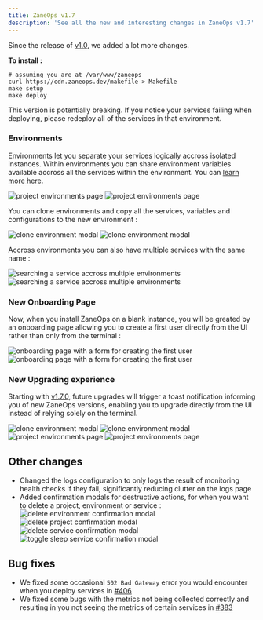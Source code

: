 ```yaml
---
title: ZaneOps v1.7
description: 'See all the new and interesting changes in ZaneOps v1.7'
---
```




Since the release of [v1.0](./announcing-v1.mdx), we added a lot more changes. 

**To install :**

```shell
# assuming you are at /var/www/zaneops
curl https://cdn.zaneops.dev/makefile > Makefile
make setup
make deploy
```

<Aside type="caution" title='Before updating'>
This version is potentially breaking. If you notice your services failing when deploying, 
please redeploy all of the services in that environment.
</Aside>

### Environments

Environments let you separate your services logically accross isolated instances. Within environments you 
can share environment variables available accross all the services within the environment. You can [learn more here](/knowledge-base/environments).

<img className="block dark:hidden" src="/images/project-environments-light.png" alt="project environments page" />
<img className="!hidden dark:!block" src="/images/project-environments-dark.png" alt="project environments page" />

You can clone environments and copy all the services, variables and configurations to the new environment : 

<img className="block dark:hidden" src="/images/project-clone-environment-light.png" alt="clone environment modal" />
<img className="!hidden dark:!block" src="/images/project-clone-environment-dark.png" alt="clone environment modal" />

Accross environments you can also have multiple services with the same name :

<img className="block dark:hidden" src="/images/project-environment-search-light.png" alt="searching a service accross multiple environments" />
<img className="!hidden dark:!block" src="/images/project-environment-search-dark.png" alt="searching a service accross multiple environments" />



### New Onboarding Page

Now, when you install ZaneOps on a blank instance, you will be greated by an onboarding page allowing you to create
a first user directly from the UI rather than only from the terminal :

<img className="block dark:hidden" src="/images/create-user-light.png" alt="onboarding page with a form for creating the first user" />
<img className="!hidden dark:!block" src="/images/create-user-dark.png" alt="onboarding page with a form for creating the first user" />



### New Upgrading experience

Starting with [v1.7.0](https://github.com/zane-ops/zane-ops/releases/tag/v1.7.0), 
future upgrades will trigger a toast notification informing you of new ZaneOps versions,
 enabling you to upgrade directly from the UI instead of relying solely on the terminal.

<img className="block dark:hidden" src="/images/new-version-toast-light.png" alt="clone environment modal" />
<img className="!hidden dark:!block" src="/images/new-version-toast-dark.png" alt="clone environment modal" />

<img className="block dark:hidden" src="/images/new-version-modal-light.png" alt="project environments page" />
<img className="!hidden dark:!block" src="/images/new-version-modal-dark.png" alt="project environments page" />


## Other changes

- Changed the logs configuration to only logs the result of monitoring health checks if they fail, significantly reducing clutter 
  on the logs page
- Added confirmation modals for destructive actions, for when you want to delete a project, environment or service :
  ![delete environment confirmation modal](/images/delete-environment-confirmation.png)
  ![delete project confirmation modal](/images/delete-project-confirmation.png)
  ![delete service confirmation modal](/images/delete-service-confirmation.png)
  ![toggle sleep service confirmation modal](/images/toggle-sleep-service-confirmation.png)

## Bug fixes

- We fixed some occasional `502 Bad Gateway` error you would encounter when you deploy services in [#406](https://github.com/zane-ops/zane-ops/pull/406)
- We fixed some bugs with the metrics not being collected correctly and resulting in you not seeing the metrics of certain services in [#383](https://github.com/zane-ops/zane-ops/pull/383)